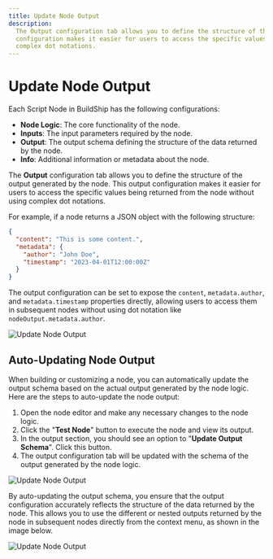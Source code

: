 ```yaml
---
title: Update Node Output
description:
  The Output configuration tab allows you to define the structure of the output generated by the node. This output
  configuration makes it easier for users to access the specific values being returned from the node without using
  complex dot notations.
---
```



# Update Node Output

Each Script Node in BuildShip has the following configurations:

- **Node Logic**: The core functionality of the node.
- **Inputs**: The input parameters required by the node.
- **Output**: The output schema defining the structure of the data returned by the node.
- **Info**: Additional information or metadata about the node.

The **Output** configuration tab allows you to define the structure of the output generated by the node. This output
configuration makes it easier for users to access the specific values being returned from the node without using complex
dot notations.

For example, if a node returns a JSON object with the following structure:

```json
{
  "content": "This is some content.",
  "metadata": {
    "author": "John Doe",
    "timestamp": "2023-04-01T12:00:00Z"
  }
}
```

The output configuration can be set to expose the `content`, `metadata.author`, and `metadata.timestamp` properties
directly, allowing users to access them in subsequent nodes without using dot notation like
`nodeOutput.metadata.author`.

<Image src={updateoutput2} alt='Update Node Output' />

## Auto-Updating Node Output

When building or customizing a node, you can automatically update the output schema based on the actual output generated
by the node logic. Here are the steps to auto-update the node output:

1. Open the node editor and make any necessary changes to the node logic.
2. Click the "**Test Node**" button to execute the node and view its output.
3. In the output section, you should see an option to "**Update Output Schema**". Click this button.
4. The output configuration tab will be updated with the schema of the output generated by the node logic.

<Image src={updateoutput1} alt='Update Node Output' />

By auto-updating the output schema, you ensure that the output configuration accurately reflects the structure of the
data returned by the node. This allows you to use the different or nested outputs returned by the node in subsequent
nodes directly from the context menu, as shown in the image below.

<Image src={updateoutput3} alt='Update Node Output' />
